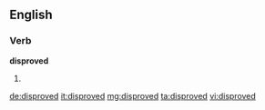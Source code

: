 ==English==

===Verb===
'''disproved'''

# {{past of|disprove}}

[[de:disproved]]
[[it:disproved]]
[[mg:disproved]]
[[ta:disproved]]
[[vi:disproved]]
